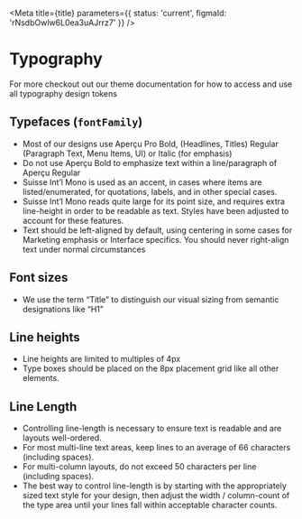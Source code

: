 

<Meta
  title={title}
  parameters={{ status: 'current', figmaId: 'rNsdbOwlw6L0ea3uAJrrz7' }}
/>

# Typography

For more checkout out our theme documentation for how to access and use all <LinkTo id="foundations-theme--font-family">typography design tokens</LinkTo>

## Typefaces (`fontFamily`)

- Most of our designs use Aperçu Pro Bold, (Headlines, Titles) Regular (Paragraph Text, Menu Items, UI) or Italic (for emphasis)
- Do not use Aperçu Bold to emphasize text within a line/paragraph of Aperçu Regular
- Suisse Int’l Mono is used as an accent, in cases where items are listed/enumerated, for quotations, labels, and in other special cases.
- Suisse Int’l Mono reads quite large for its point size, and requires extra line-height in order to be readable as text. Styles have been adjusted to account for these features.
- Text should be left-aligned by default, using centering in some cases for Marketing emphasis or Interface specifics. You should never right-align text under normal circumstances

<Story id="foundations-theme--font-family" />

## Font sizes

- We use the term “Title” to distinguish our visual sizing from semantic designations like “H1”

<Story id="foundations-theme--font-size" />

## Line heights

- Line heights are limited to multiples of 4px
- Type boxes should be placed on the 8px placement grid like all other elements.

<Story id="foundations-theme--line-height" />

## Line Length

- Controlling line-length is necessary to ensure text is readable and are layouts well-ordered.
- For most multi-line text areas, keep lines to an average of 66 characters (including spaces).
- For multi-column layouts, do not exceed 50 characters per line (including spaces).
- The best way to control line-length is by starting with the appropriately sized text style for your design, then adjust the width / column-count of the type area until your lines fall within acceptable character counts.
